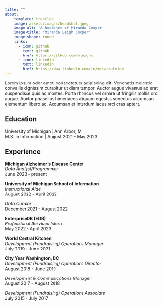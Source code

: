 ```yaml
---
title: ""
about:
    template: trestles
    image: assets/images/headshot.jpeg
    image-alt: 'A headshot of Miranda Cooper'
    image-title: 'Miranda Leigh Cooper'
    image-shape: round
    links:
      - icon: github
        text: github
        href: https://github.com/mleighc
      - icon: linkedin
        text: linkedin
        href: https://www.linkedin.com/in/mirandaleigh
---
```


Lorem ipsum odor amet, consectetuer adipiscing elit. Venenatis molestie convallis dignissim curabitur ut diam tempor. Auctor augue vivamus ad erat suspendisse quis ac montes. Porta rhoncus vel ornare ut fringilla mollis orci augue. Auctor phasellus himenaeos aliquam egestas senectus accumsan elementum libero ac. Accumsan et interdum lacus orci cras aptent.

## Education

University of Michigan | Ann Arbor, MI    
M.S. in Information | August 2021 - May 2023    

## Experience

**Michigan Alzheimer's Disease Center**    
*Data Analyst/Programmer*    
June 2023 - present    

**University of Michigan School of Information**    
*Instructional Aide*    
August 2022 - April 2023    

*Data Curator*    
December 2021 - August 2022

**EnterpriseDB (EDB)**    
*Professional Services Intern*    
May 2022 - April 2023

**World Central Kitchen**    
*Development (Fundraising) Operations Manager*    
July 2019 - June 2021    

**City Year Washington, DC**    
*Development (Fundraising) Operations Director*    
August 2018 - June 2019    

*Development & Communications Manager*    
August 2017 - August 2018    

*Development (Fundraising) Operations Associate*    
July 2015 - July 2017    
